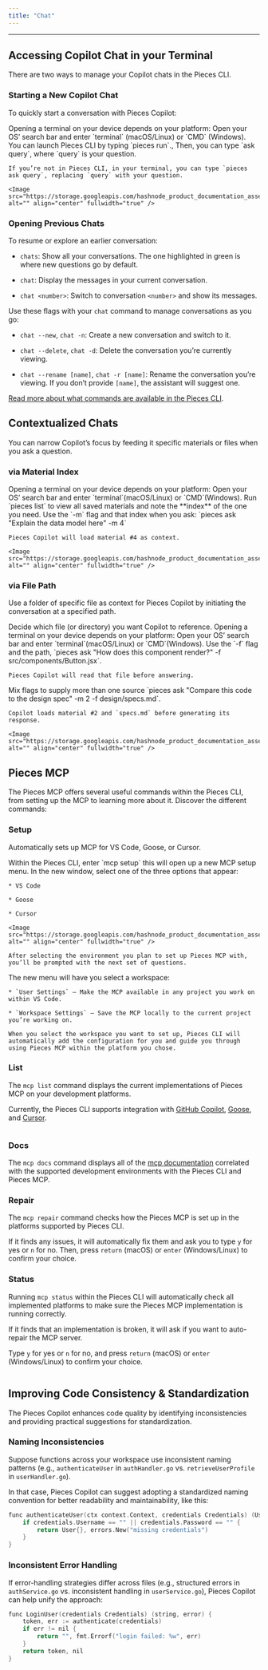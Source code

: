 ```yaml
---
title: "Chat"
---
```


***

## Accessing Copilot Chat in your Terminal

There are two ways to manage your Copilot chats in the Pieces CLI.

### Starting a New Copilot Chat

To quickly start a conversation with Pieces Copilot:

<Steps>
  <Step title="Open a Terminal">
    Opening a terminal on your device depends on your platform: Open your OS’ search bar and enter `terminal` (macOS/Linux) or `CMD` (Windows).
  </Step>

  <Step title="Enter Ask Command">
    You can launch Pieces CLI by typing `pieces run`., Then, you can type `ask query`, where `query` is your question.

    If you’re not in Pieces CLI, in your terminal, you can type `pieces ask query`, replacing `query` with your question.

    <Image src="https://storage.googleapis.com/hashnode_product_documentation_assets/cli_assets/pieces_copilot/chat/ask_pieces.gif" alt="" align="center" fullwidth="true" />
  </Step>
</Steps>

### Opening Previous Chats

To resume or explore an earlier conversation:

* `chats`: Show all your conversations. The one highlighted in green is where new questions go by default.

* `chat`: Display the messages in your current conversation.

* `chat <number>`: Switch to conversation `<number>` and show its messages.

Use these flags with your `chat` command to manage conversations as you go:

* `chat --new`, `chat -n`: Create a new conversation and switch to it.

* `chat --delete`, `chat -d`: Delete the conversation you’re currently viewing.

* `chat --rename [name]`, `chat -r [name]`: Rename the conversation you’re viewing. If you don’t provide `[name]`, the assistant will suggest one.

[Read more about what commands are available in the Pieces CLI](https://docs.pieces.app/products/cli/commands).

## Contextualized Chats

You can narrow Copilot’s focus by feeding it specific materials or files when you ask a question.

### via Material Index

<Steps>
  <Step title="Open a Terminal">
    Opening a terminal on your device depends on your platform: Open your OS’ search bar and enter `terminal`(macOS/Linux) or `CMD`(Windows).
  </Step>

  <Step title="List your materials">
    Run `pieces list` to view all saved materials and note the **index** of the one you need.
  </Step>

  <Step title="Ask with a Material">
    Use the `-m` flag and that index when you ask: `pieces ask "Explain the data model here" -m 4`

    Pieces Copilot will load material #4 as context.

    <Image src="https://storage.googleapis.com/hashnode_product_documentation_assets/cli_assets/pieces_copilot/chat/pieces_context_chat.gif" alt="" align="center" fullwidth="true" />
  </Step>
</Steps>

### via File Path

Use a folder of specific file as context for Pieces Copilot by initiating the conversation at a specified path.

<Steps>
  <Step title="Select Your File or Folder">
    Decide which file (or directory) you want Copilot to reference.
  </Step>

  <Step title="Open a Terminal">
    Opening a terminal on your device depends on your platform: Open your OS’ search bar and enter `terminal`(macOS/Linux) or `CMD`(Windows).
  </Step>

  <Step title="Ask with a File">
    Use the `-f` flag and the path, `pieces ask "How does this component render?" -f src/components/Button.jsx`.

    Pieces Copilot will read that file before answering.
  </Step>

  <Step title="Provide Multiple Contexts">
    Mix flags to supply more than one source `pieces ask "Compare this code to the design spec" -m 2 -f design/specs.md`.

    Copilot loads material #2 and `specs.md` before generating its response.

    <Image src="https://storage.googleapis.com/hashnode_product_documentation_assets/cli_assets/pieces_copilot/chat/adding_file.png" alt="" align="center" fullwidth="true" />
  </Step>
</Steps>

## Pieces MCP

The Pieces MCP offers several useful commands within the Pieces CLI, from setting up the MCP to learning more about it. Discover the different commands:

### Setup

Automatically sets up MCP for VS Code, Goose, or Cursor.

<Steps>
  <Step title="Enter MCP Command">
    Within the Pieces CLI, enter `mcp setup` this will open up a new MCP setup menu.
  </Step>

  <Step title="Select MCP Platform">
    In the new window, select one of the three options that appear:

    * VS Code

    * Goose

    * Cursor

    <Image src="https://storage.googleapis.com/hashnode_product_documentation_assets/cli_assets/pieces_copilot/chat/selecting_mcp_option.png" alt="" align="center" fullwidth="true" />

    After selecting the environment you plan to set up Pieces MCP with, you’ll be prompted with the next set of questions.
  </Step>

  <Step title="Select Workspace">
    The new menu will have you select a workspace:

    * `User Settings` — Make the MCP available in any project you work on within VS Code.

    * `Workspace Settings` — Save the MCP locally to the current project you’re working on.

    When you select the workspace you want to set up, Pieces CLI will automatically add the configuration for you and guide you through using Pieces MCP within the platform you chose.
  </Step>
</Steps>

### List

The `mcp list` command displays the current implementations of Pieces MCP on your development platforms.

Currently, the Pieces CLI supports integration with [GitHub Copilot](https://docs.pieces.app/products/mcp/github-copilot), [Goose](https://docs.pieces.app/products/mcp/goose), and [Cursor](https://docs.pieces.app/products/mcp/cursor).

<Image src="https://storage.googleapis.com/hashnode_product_documentation_assets/cli_assets/pieces_copilot/chat/mcp_list.png" alt="" align="center" fullwidth="true" />

### Docs

The `mcp docs` command displays all of the [mcp documentation](https://docs.pieces.app/products/mcp/get-started) correlated with the supported development environments with the Pieces CLI and Pieces MCP.

### Repair

The `mcp repair` command checks how the Pieces MCP is set up in the platforms supported by Pieces CLI.

If it finds any issues, it will automatically fix them and ask you to type `y` for yes or `n` for no. Then, press `return` (macOS) or `enter` (Windows/Linux) to confirm your choice.

### Status

Running `mcp status` within the Pieces CLI will automatically check all implemented platforms to make sure the Pieces MCP implementation is running correctly.

If it finds that an implementation is broken, it will ask if you want to auto-repair the MCP server.

Type `y` for yes or `n` for no, and press `return` (macOS) or `enter` (Windows/Linux) to confirm your choice.

<Image src="https://storage.googleapis.com/hashnode_product_documentation_assets/cli_assets/pieces_copilot/chat/finish_setup_mcp.png" alt="" align="center" fullwidth="true" />

## Improving Code Consistency & Standardization

The Pieces Copilot enhances code quality by identifying inconsistencies and providing practical suggestions for standardization.

### Naming Inconsistencies

Suppose functions across your workspace use inconsistent naming patterns (e.g., `authenticateUser` in `authHandler.go` vs. `retrieveUserProfile` in `userHandler.go`).

In that case, Pieces Copilot can suggest adopting a standardized naming convention for better readability and maintainability, like this:

```c
func authenticateUser(ctx context.Context, credentials Credentials) (User, error) {
    if credentials.Username == "" || credentials.Password == "" {
        return User{}, errors.New("missing credentials")
    }
}
```

### Inconsistent Error Handling

If error-handling strategies differ across files (e.g., structured errors in `authService.go` vs. inconsistent handling in `userService.go`), Pieces Copilot can help unify the approach:

```c
func LoginUser(credentials Credentials) (string, error) {
    token, err := authenticate(credentials)
    if err != nil {
        return "", fmt.Errorf("login failed: %w", err)
    }
    return token, nil
}
```
